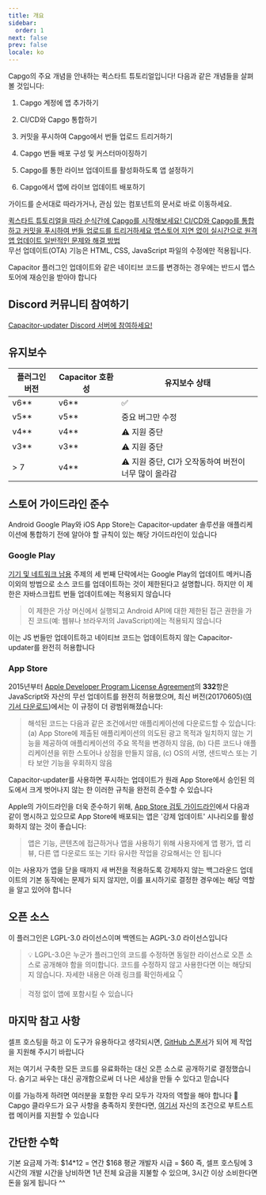 ```yaml
---
title: 개요
sidebar:
  order: 1
next: false
prev: false
locale: ko
---
```



Capgo의 주요 개념을 안내하는 퀵스타트 튜토리얼입니다! 다음과 같은 개념들을 살펴볼 것입니다:

<Steps>

1. Capgo 계정에 앱 추가하기

2. CI/CD와 Capgo 통합하기 

3. 커밋을 푸시하여 Capgo에서 번들 업로드 트리거하기

4. Capgo 번들 배포 구성 및 커스터마이징하기

5. Capgo를 통한 라이브 업데이트를 활성화하도록 앱 설정하기

6. Capgo에서 앱에 라이브 업데이트 배포하기

</Steps>

가이드를 순서대로 따라가거나, 관심 있는 컴포넌트의 문서로 바로 이동하세요.

<CardGrid stagger>
  <a href="/docs/getting-started/add-an-app/" ><Card title="튜토리얼 시작하기" icon="rocket" >
    퀵스타트 튜토리얼을 따라 순식간에 Capgo를 시작해보세요!
  </Card></a>
  <a href="/docs/getting-started/deploy/"><Card title="쉬운 통합" icon="pencil">
    CI/CD와 Capgo를 통합하고 커밋을 푸시하여 번들 업로드를 트리거하세요
  </Card></a>
  <a href="/docs/live-updates/"><Card title="라이브 업데이트 문서" icon="setting">
    앱스토어 지연 없이 실시간으로 원격 앱 업데이트
  </Card></a>
  <a href="/docs/getting-started/troubleshooting"><Card title="문제 해결" icon="open-book">
    일반적인 문제와 해결 방법
  </Card></a>
</CardGrid>

<Aside type="tip">
무선 업데이트(OTA) 기능은 HTML, CSS, JavaScript 파일의 수정에만 적용됩니다.

Capacitor 플러그인 업데이트와 같은 네이티브 코드를 변경하는 경우에는 반드시 앱스토어에 재승인을 받아야 합니다
</Aside>

## Discord 커뮤니티 참여하기

[Capacitor-updater Discord 서버에 참여하세요!](https://discord.capgo.app)

## 유지보수

| 플러그인 버전 | Capacitor 호환성 | 유지보수 상태      |
| -------------- | --------------- | ----------------- |
| v6\*\*       | v6\*\*        | ✅                |
| v5\*\*       | v5\*\*        | 중요 버그만 수정    |
| v4\*\*       | v4\*\*        | ⚠️ 지원 중단      |
| v3\*\*       | v3\*\*        | ⚠️ 지원 중단      |
| > 7            | v4\*\*        | ⚠️ 지원 중단, CI가 오작동하여 버전이 너무 많이 올라감 |

## 스토어 가이드라인 준수

Android Google Play와 iOS App Store는 Capacitor-updater 솔루션을 애플리케이션에 통합하기 전에 알아야 할 규칙이 있는 해당 가이드라인이 있습니다

### Google Play

[기기 및 네트워크 남용](https://support.google.com/googleplay/android-developer/answer/9888379/?hl=en) 주제의 세 번째 단락에서는 Google Play의 업데이트 메커니즘 이외의 방법으로 소스 코드를 업데이트하는 것이 제한된다고 설명합니다. 하지만 이 제한은 자바스크립트 번들 업데이트에는 적용되지 않습니다
> 이 제한은 가상 머신에서 실행되고 Android API에 대한 제한된 접근 권한을 가진 코드(예: 웹뷰나 브라우저의 JavaScript)에는 적용되지 않습니다

이는 JS 번들만 업데이트하고 네이티브 코드는 업데이트하지 않는 Capacitor-updater를 완전히 허용합니다

### App Store

2015년부터 [Apple Developer Program License Agreement](https://developer.apple.com/programs/ios/information/)의 **332**항은 JavaScript와 자산의 무선 업데이트를 완전히 허용했으며, 최신 버전(20170605)([여기서 다운로드](https://developer.apple.com/terms/))에서는 이 규정이 더 광범위해졌습니다:

> 해석된 코드는 다음과 같은 조건에서만 애플리케이션에 다운로드할 수 있습니다: (a) App Store에 제출된 애플리케이션의 의도된 광고 목적과 일치하지 않는 기능을 제공하여 애플리케이션의 주요 목적을 변경하지 않음, (b) 다른 코드나 애플리케이션을 위한 스토어나 상점을 만들지 않음, (c) OS의 서명, 샌드박스 또는 기타 보안 기능을 우회하지 않음

Capacitor-updater를 사용하면 푸시하는 업데이트가 원래 App Store에서 승인된 의도에서 크게 벗어나지 않는 한 이러한 규칙을 완전히 준수할 수 있습니다

Apple의 가이드라인을 더욱 준수하기 위해, [App Store 검토 가이드라인](https://developer.apple.com/app-store/review/guidelines/)에서 다음과 같이 명시하고 있으므로 App Store에 배포되는 앱은 '강제 업데이트' 시나리오를 활성화하지 않는 것이 좋습니다:

> 앱은 기능, 콘텐츠에 접근하거나 앱을 사용하기 위해 사용자에게 앱 평가, 앱 리뷰, 다른 앱 다운로드 또는 기타 유사한 작업을 강요해서는 안 됩니다

이는 사용자가 앱을 닫을 때까지 새 버전을 적용하도록 강제하지 않는 백그라운드 업데이트의 기본 동작에는 문제가 되지 않지만, 이를 표시하기로 결정한 경우에는 해당 역할을 알고 있어야 합니다

## 오픈 소스

이 플러그인은 LGPL-3.0 라이선스이며 백엔드는 AGPL-3.0 라이선스입니다

> 💡 LGPL-3.0은 누군가 플러그인의 코드를 수정하면 동일한 라이선스로 오픈 소스로 공개해야 함을 의미합니다. 코드를 수정하지 않고 사용한다면 이는 해당되지 않습니다. 자세한 내용은 아래 링크를 확인하세요 👇

<LinkCard
	title="라이선스?"
	href="https://github.com/Cap-go/capacitor-updater/issues/7"
/>

<LinkCard
	title="문서를 읽는 대신 GPTS Capgo를 사용하여 도움을 받으세요"
	href="https://chat.openai.com/g/g-3dMwHbF2w-capgo-doc-gpt"
/>

> 걱정 없이 앱에 포함시킬 수 있습니다

## 마지막 참고 사항

셀프 호스팅을 하고 이 도구가 유용하다고 생각되시면, [GitHub 스폰서](https://github.com/sponsors/riderx/)가 되어 제 작업을 지원해 주시기 바랍니다

저는 여기서 구축한 모든 코드를 유료화하는 대신 오픈 소스로 공개하기로 결정했습니다. 숨기고 싸우는 대신 공개함으로써 더 나은 세상을 만들 수 있다고 믿습니다

이를 가능하게 하려면 여러분을 포함한 우리 모두가 각자의 역할을 해야 합니다 🥹 Capgo 클라우드가 요구 사항을 충족하지 못한다면, [여기서](https://github.com/sponsors/riderx/) 자신의 조건으로 부트스트랩 메이커를 지원할 수 있습니다

## 간단한 수학

기본 요금제 가격: $14*12 = 연간 $168
평균 개발자 시급 = $60
즉, 셀프 호스팅에 3시간의 개발 시간을 낭비하면 1년 전체 요금을 지불할 수 있으며, 3시간 이상 소비한다면 돈을 잃게 됩니다 ^^
